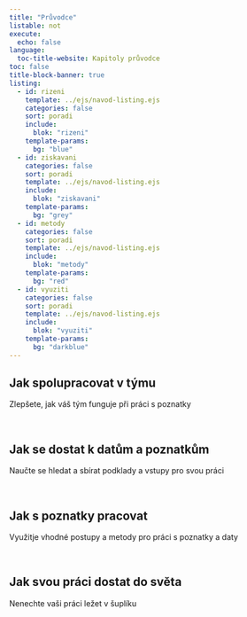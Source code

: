 ```yaml
---
title: "Průvodce"
listable: not
execute:
  echo: false
language: 
  toc-title-website: Kapitoly průvodce
toc: false
title-block-banner: true
listing:
  - id: rizeni
    template: ../ejs/navod-listing.ejs
    categories: false
    sort: poradi
    include: 
      blok: "rizeni"
    template-params:
      bg: "blue"
  - id: ziskavani
    categories: false
    sort: poradi
    template: ../ejs/navod-listing.ejs
    include: 
      blok: "ziskavani"
    template-params:
      bg: "grey"
  - id: metody
    categories: false
    sort: poradi
    template: ../ejs/navod-listing.ejs
    include: 
      blok: "metody"
    template-params:
      bg: "red"
  - id: vyuziti
    categories: false
    sort: poradi
    template: ../ejs/navod-listing.ejs
    include: 
      blok: "vyuziti"
    template-params:
      bg: "darkblue"
---
```




## Jak spolupracovat v týmu

Zlepšete, jak váš tým funguje při práci s poznatky

<br />

::: {#rizeni}
:::

## Jak se dostat k datům a poznatkům

Naučte se hledat a sbírat podklady a vstupy pro svou práci

<br />

::: {#ziskavani}
:::

## Jak s poznatky pracovat

Využitje vhodné postupy a metody pro práci s poznatky a daty

<br />

::: {#metody}
:::

## Jak svou práci dostat do světa

Nenechte vaši práci ležet v šuplíku

<br />

::: {#vyuziti}
:::



